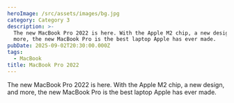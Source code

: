 ```yaml
---
heroImage: /src/assets/images/bg.jpg
category: Category 3
description: >-
  The new MacBook Pro 2022 is here. With the Apple M2 chip, a new design, and
  more, the new MacBook Pro is the best laptop Apple has ever made.
pubDate: 2025-09-02T20:30:00.000Z
tags:
  - MacBook
title: MacBook Pro 2022
---
```


The new MacBook Pro 2022 is here. With the Apple M2 chip, a new design, and more, the new MacBook Pro is the best laptop Apple has ever made.
